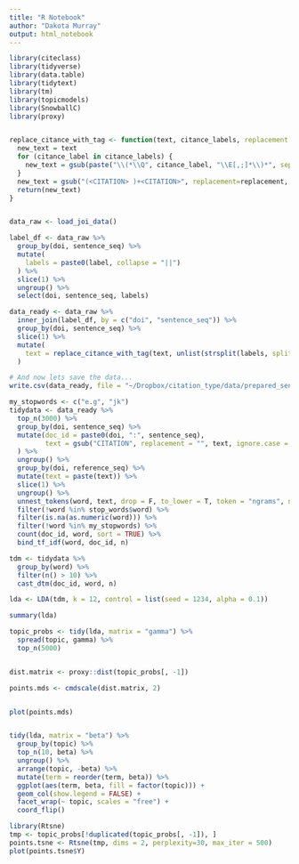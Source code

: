 ```yaml
---
title: "R Notebook"
author: "Dakota Murray"
output: html_notebook
---
```





```r
library(citeclass)
library(tidyverse)
library(data.table)
library(tidytext)
library(tm)
library(topicmodels)
library(SnowballC)
library(proxy)


replace_citance_with_tag <- function(text, citance_labels, replacement = "<CITATION>") {
  new_text = text
  for (citance_label in citance_labels) {
    new_text = gsub(paste("\\(*\\Q", citance_label, "\\E[,;]*\\)*", sep="", collapse="|"), replacement=replacement, new_text)  
  }
  new_text = gsub("(<CITATION> )+<CITATION>", replacement=replacement, new_text)
  return(new_text)
}


data_raw <- load_joi_data()

label_df <- data_raw %>%
  group_by(doi, sentence_seq) %>%
  mutate(
    labels = paste0(label, collapse = "||")
  ) %>%
  slice(1) %>%
  ungroup() %>%
  select(doi, sentence_seq, labels)

data_ready <- data_raw %>%
  inner_join(label_df, by = c("doi", "sentence_seq")) %>%
  group_by(doi, sentence_seq) %>%
  slice(1) %>%
  mutate(
    text = replace_citance_with_tag(text, unlist(strsplit(labels, split = "||", fixed = T)))
  )

# And now lets save the data...
write.csv(data_ready, file = "~/Dropbox/citation_type/data/prepared_sentences.csv")
```

```r
my_stopwords <- c("e.g", "jk")
tidydata <- data_ready %>%
  top_n(3000) %>%
  group_by(doi, sentence_seq) %>%
  mutate(doc_id = paste0(doi, ":", sentence_seq),
         text = gsub("CITATION", replacement = "", text, ignore.case = FALSE)
  ) %>%
  ungroup() %>%
  group_by(doi, reference_seq) %>%
  mutate(text = paste(text)) %>%
  slice(1) %>%
  ungroup() %>%
  unnest_tokens(word, text, drop = F, to_lower = T, token = "ngrams", n = 1) %>%
  filter(!word %in% stop_words$word) %>%
  filter(is.na(as.numeric(word))) %>%
  filter(!word %in% my_stopwords) %>%
  count(doc_id, word, sort = TRUE) %>%
  bind_tf_idf(word, doc_id, n)
```

```r
tdm <- tidydata %>% 
  group_by(word) %>%
  filter(n() > 10) %>%
  cast_dtm(doc_id, word, n)

lda <- LDA(tdm, k = 12, control = list(seed = 1234, alpha = 0.1))

summary(lda)

topic_probs <- tidy(lda, matrix = "gamma") %>%
  spread(topic, gamma) %>%
  top_n(5000)


dist.matrix <- proxy::dist(topic_probs[, -1]) 

points.mds <- cmdscale(dist.matrix, 2)


plot(points.mds)


tidy(lda, matrix = "beta") %>%
  group_by(topic) %>%
  top_n(10, beta) %>%
  ungroup() %>%
  arrange(topic, -beta) %>%
  mutate(term = reorder(term, beta)) %>%
  ggplot(aes(term, beta, fill = factor(topic))) +
  geom_col(show.legend = FALSE) +
  facet_wrap(~ topic, scales = "free") +
  coord_flip()
```


```r
library(Rtsne)
tmp <- topic_probs[!duplicated(topic_probs[, -1]), ]
points.tsne <- Rtsne(tmp, dims = 2, perplexity=30, max_iter = 500)
plot(points.tsne$Y)
```

